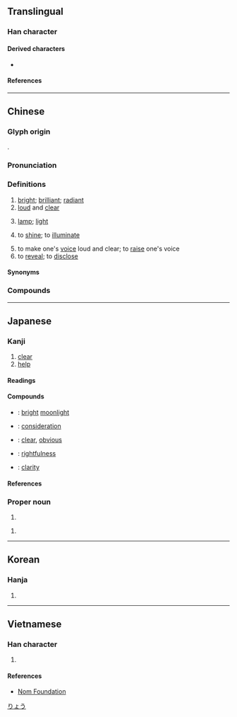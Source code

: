{{also|𠅙}}
{{character info/new}}
{{character info/new|0xf977}}
==Translingual==
{{stroke order|strokes=9}}

===Han character===
{{Han char|rn=8|rad=亠|as=07|sn=9|four=00217|canj=YRBU|ids=⿱⿳亠口冖几(G),⿱⿳亠口冖儿(HTJK,U+F977)}}

====Derived characters====
* {{l|mul|[[𬾻]], [[喨]], [[湸]], [[𫮌]], [[𫱍]], [[𢝋]], [[𪱧]], [[𭦾]], [[𪳄]], [[煷]], [[𤦻]], [[𭿏]], [[𮎝]], [[𮖞]], [[𭀴]], [[𭧓]], [[𮛽]], [[𨩎]], [[𭿧]], [[𩹗]]}}

====References====
{{Han ref|kx=0089.040|dkj=00304|dj=0188.100|hdz=10286.030|uh=4EAE}}
{{Han ref|uh=F977}}

----

==Chinese==
{{zh-forms|alt=𠅙}}

===Glyph origin===
{{Han etym}}
{{Han compound|人|京|ls=ic|ls2=psc|c1=s|c2=p|t1=person|t2=building; tower}}.

===Pronunciation===
{{zh-pron
|m=liàng
|m-s=
|c=loeng6
|c-t=
|g=liong5
|h=pfs=liong;gd=liong4
|j=lion3
|mb=liōng
|md=liông
|mn=xm,qz,tw:liōng/liāng
|mn_note=Xiamen, Quanzhou, Taiwan: liōng - literary; liāng - vernacular
|mn-t=liang6
|w=3lian
|x=lian5
|mc=y
|oc=y
|ma=y
|cat=a,n
}}

===Definitions===
{{zh-hanzi}}

# [[bright]]; [[brilliant]]; [[radiant]]
# [[loud]] and [[clear]]
# {{lb|zh|dialectal Mandarin|dialectal Wu|Xiang}} [[lamp]]; [[light]]
# to [[shine]]; to [[illuminate]]
#: {{zh-x|天色 已 暗 啦　星星{xing} 也 亮 啦|The sky has already darkened, and the stars have begun to show|ref={{w2|zh|張露}} (lyricist {{w2|zh|秦冠}}), {{lang|zh|《小小羊兒要回家》}}}}
# to make one's [[voice]] loud and clear; to [[raise]] one's voice
# to [[reveal]]; to [[disclose]]

====Synonyms====
{{zh-dial|亮}}

===Compounds===
{{zh-der|不亮|了亮|亮像|亮光|亮光光|亮光漆|亮光蠟|亮兒|亮堂|亮堂堂|亮場子|亮子|亮富|亮察|亮底兒|亮底牌|亮度|亮晃晃|亮晶晶|亮梆子|亮槅|亮漆|亮灼灼|亮片|亮盒子搖|亮直|亮相|亮眼人|亮票|亮節|亮紅燈|亮紗|亮色調|亮藍|亮話|亮醜|亮錚錚|亮鐘|亮陰|亮麗|俐亮|傍亮兒|光亮|利亮|嘹亮|大天亮|大天白亮|天亮|宏亮|庾亮|弼亮|心明眼亮|憀亮|打亮梆子|敞亮|明亮|明亮亮|明亮隔|明淨敞亮|晶亮|晶晶亮亮|月亮|月亮門兒|油亮|洪亮|清亮|漂亮|漂亮話|瀏亮|火亮|烏亮|照亮|熠熠閃亮|爍亮|發亮|白得發亮|眼明心亮|瞭亮|矇矇亮|破天亮|簡朝亮|翼亮|虯鏤亮槅|見亮|諸葛亮|豁亮|豁達明亮|貞亮|貞風亮節|趁亮兒|蹦兒亮|透亮|通亮|閃亮|陳亮|雪亮|響亮|響亮話|高風亮節|鮮亮|鮮眉亮眼|麻麻亮|點亮|月亮湖|郭亮}}

{{zh-cat|Beginning}}

----

==Japanese==

===Kanji===
{{ja-kanji|grade=n|rs=亠07}}

# [[clear]]
# [[help]]

====Readings====
{{ja-readings
|goon=ろう<らう
|kanon=りょう<りやう
|kun=あき-らか, すけ-
|nanori=あき, あきら, きょう, たすく, ふさ, まこと, よし
}}

====Compounds====
* {{ja-r|亮月|りょうげつ}}: [[bright]] [[moonlight]]
* {{ja-r|亮察|りょうさつ}}: [[consideration]]
* {{ja-r|亮然|りょうぜん}}: [[clear]], [[obvious]]
* {{ja-r|亮直|りょうちょく}}: [[rightfulness]]
* {{ja-r|明亮|めいりょう}}: [[clarity]]

====References====
{{ja-kref
|jis=4E3C
|ku=4628
|shift=97ba
|euc=CEBC
|freq=1821
|nelson=302
|newnelson=95
|halpern=2071
|kld=1313
|heisig=2920
|tuttle=2j7.6
}}

===Proper noun===
{{ja-pos|りょう|hhira=りやう|proper}}

# {{given name|male|lang=ja}}

{{ja-pos|あきら|proper}}

# {{given name|male|lang=ja}}

[[Category:Japanese male given names|りょう]]

----

==Korean==

===Hanja===
{{ko-hanja|hangeul=량|rv=ryang|mr=ryang}}

# {{defn|lang=ko|sort=亠07}}

----

==Vietnamese==

===Han character===
{{vi-hantu|[[lượng]]|rs=亠07}}

# {{defn|lang=vi|sort=亠07}}

====References====
* [http://nomfoundation.org/common/nom_details.php?codepoint=4eae Nom Foundation]
